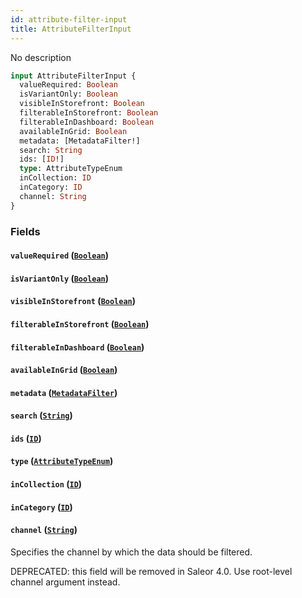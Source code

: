 ```yaml
---
id: attribute-filter-input
title: AttributeFilterInput
---
```



No description

```graphql
input AttributeFilterInput {
  valueRequired: Boolean
  isVariantOnly: Boolean
  visibleInStorefront: Boolean
  filterableInStorefront: Boolean
  filterableInDashboard: Boolean
  availableInGrid: Boolean
  metadata: [MetadataFilter!]
  search: String
  ids: [ID!]
  type: AttributeTypeEnum
  inCollection: ID
  inCategory: ID
  channel: String
}
```


### Fields

#### `valueRequired` ([`Boolean`](../../../developer/api-reference/scalars/boolean))




#### `isVariantOnly` ([`Boolean`](../../../developer/api-reference/scalars/boolean))




#### `visibleInStorefront` ([`Boolean`](../../../developer/api-reference/scalars/boolean))




#### `filterableInStorefront` ([`Boolean`](../../../developer/api-reference/scalars/boolean))




#### `filterableInDashboard` ([`Boolean`](../../../developer/api-reference/scalars/boolean))




#### `availableInGrid` ([`Boolean`](../../../developer/api-reference/scalars/boolean))




#### `metadata` ([`MetadataFilter`](../../../developer/api-reference/inputs/metadata-filter))




#### `search` ([`String`](../../../developer/api-reference/scalars/string))




#### `ids` ([`ID`](../../../developer/api-reference/scalars/id))




#### `type` ([`AttributeTypeEnum`](../../../developer/api-reference/enums/attribute-type-enum))




#### `inCollection` ([`ID`](../../../developer/api-reference/scalars/id))




#### `inCategory` ([`ID`](../../../developer/api-reference/scalars/id))




#### `channel` ([`String`](../../../developer/api-reference/scalars/string))

Specifies the channel by which the data should be filtered. 

DEPRECATED: this field will be removed in Saleor 4.0. Use root-level channel argument instead.




